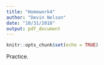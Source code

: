 ```yaml
---
title: "Homework4"
author: "Devin Nelson"
date: "10/31/2018"
output: pdf_document
---
```


```r
knitr::opts_chunk$set(echo = TRUE)
```

Practice. 
